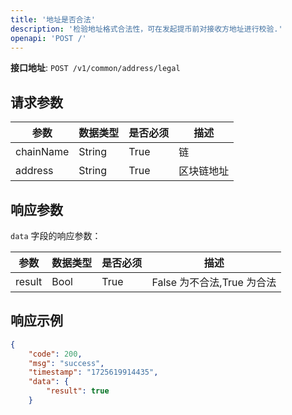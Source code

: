 ```yaml
---
title: '地址是否合法'
description: '检验地址格式合法性，可在发起提币前对接收方地址进行校验.'
openapi: 'POST /'
---
```



**接口地址**: `POST /v1/common/address/legal`

## 请求参数

| 参数       | 数据类型 | 是否必须 | 描述         |
|------------|----------|----------|--------------|
| chainName  | String   | True     | 链           |
| address    | String   | True     | 区块链地址   |

## 响应参数

`data` 字段的响应参数：

| 参数   | 数据类型 | 是否必须 | 描述                      |
|--------|----------|----------|---------------------------|
| result | Bool     | True     | False 为不合法,True 为合法 |

## 响应示例

```json
{
    "code": 200,
    "msg": "success",
    "timestamp": "1725619914435",
    "data": {
        "result": true
    }
```
  